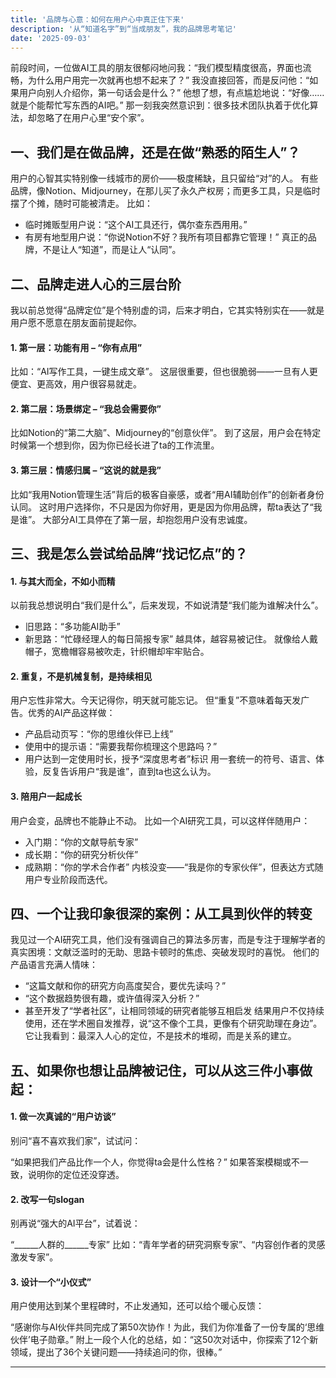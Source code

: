 ```yaml
---
title: '品牌与心意：如何在用户心中真正住下来'
description: '从“知道名字”到“当成朋友”，我的品牌思考笔记'
date: '2025-09-03'
---
```


前段时间，一位做AI工具的朋友很郁闷地问我：“我们模型精度很高，界面也流畅，为什么用户用完一次就再也想不起来了？”
我没直接回答，而是反问他：“如果用户向别人介绍你，第一句话会是什么？”
他想了想，有点尴尬地说：“好像……就是个能帮忙写东西的AI吧。”
那一刻我突然意识到：很多技术团队执着于优化算法，却忽略了在用户心里“安个家”。

## 一、我们是在做品牌，还是在做“熟悉的陌生人”？
用户的心智其实特别像一线城市的房价——极度稀缺，且只留给“对”的人。
有些品牌，像Notion、Midjourney，在那儿买了永久产权房；而更多工具，只是临时摆了个摊，随时可能被清走。
比如：
*	临时摊贩型用户说：“这个AI工具还行，偶尔查东西用用。”
*	有房有地型用户说：“你说Notion不好？我所有项目都靠它管理！”
真正的品牌，不是让人“知道”，而是让人“认同”。

## 二、品牌走进人心的三层台阶
我以前总觉得“品牌定位”是个特别虚的词，后来才明白，它其实特别实在——就是用户愿不愿意在朋友面前提起你。
#### 1. 第一层：功能有用 – “你有点用”
比如：“AI写作工具，一键生成文章”。
这层很重要，但也很脆弱——一旦有人更便宜、更高效，用户很容易就走。
#### 2. 第二层：场景绑定 – “我总会需要你”
比如Notion的“第二大脑”、Midjourney的“创意伙伴”。
到了这层，用户会在特定时候第一个想到你，因为你已经长进了ta的工作流里。
#### 3. 第三层：情感归属 – “这说的就是我”
比如“我用Notion管理生活”背后的极客自豪感，或者“用AI辅助创作”的创新者身份认同。
这时用户选择你，不只是因为你好用，更是因为你用品牌，帮ta表达了“我是谁”。
大部分AI工具停在了第一层，却抱怨用户没有忠诚度。

## 三、我是怎么尝试给品牌“找记忆点”的？
#### 1. 与其大而全，不如小而精
以前我总想说明白“我们是什么”，后来发现，不如说清楚“我们能为谁解决什么”。
*	旧思路：“多功能AI助手”
*	新思路：“忙碌经理人的每日简报专家”
越具体，越容易被记住。 就像给人戴帽子，宽檐帽容易被吹走，针织帽却牢牢贴合。
#### 2. 重复，不是机械复制，是持续相见
用户忘性非常大。今天记得你，明天就可能忘记。
但“重复”不意味着每天发广告。优秀的AI产品这样做：
*	产品启动页写：“你的思维伙伴已上线”
*	使用中的提示语：“需要我帮你梳理这个思路吗？”
*	用户达到一定使用时长，授予“深度思考者”标识
用一套统一的符号、语言、体验，反复告诉用户“我是谁”，直到ta也这么认为。
#### 3. 陪用户一起成长
用户会变，品牌也不能静止不动。
比如一个AI研究工具，可以这样伴随用户：
*	入门期：“你的文献导航专家”
*	成长期：“你的研究分析伙伴”
*	成熟期：“你的学术合作者”
内核没变——“我是你的专家伙伴”，但表达方式随用户专业阶段而迭代。

## 四、一个让我印象很深的案例：从工具到伙伴的转变
我见过一个AI研究工具，他们没有强调自己的算法多厉害，而是专注于理解学者的真实困境：文献泛滥时的无助、思路卡顿时的焦虑、突破发现时的喜悦。
他们的产品语言充满人情味：
*	“这篇文献和你的研究方向高度契合，要优先读吗？”
*	“这个数据趋势很有趣，或许值得深入分析？”
*	甚至开发了“学者社区”，让相同领域的研究者能够互相启发
结果用户不仅持续使用，还在学术圈自发推荐，说“这不像个工具，更像有个研究助理在身边”。
它让我看到：最深入人心的定位，不是技术的堆砌，而是关系的建立。

## 五、如果你也想让品牌被记住，可以从这三件小事做起：
#### 1.	做一次真诚的“用户访谈”
别问“喜不喜欢我们家”，试试问：

“如果把我们产品比作一个人，你觉得ta会是什么性格？”
如果答案模糊或不一致，说明你的定位还没穿透。
#### 2.	改写一句slogan
别再说“强大的AI平台”，试着说：

“______人群的______专家”
比如：“青年学者的研究洞察专家”、“内容创作者的灵感激发专家”。
#### 3.	设计一个“小仪式”
用户使用达到某个里程碑时，不止发通知，还可以给个暖心反馈：

“感谢你与AI伙伴共同完成了第50次协作！为此，我们为你准备了一份专属的‘思维伙伴’电子勋章。”
附上一段个人化的总结，如：“这50次对话中，你探索了12个新领域，提出了36个关键问题——持续追问的你，很棒。”

---


